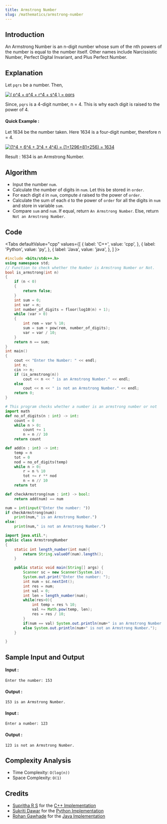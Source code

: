 ```yaml
---
title: Armstrong Number
slug: /mathematics/armstrong-number
---
```


## Introduction

An Armstrong Number is an n-digit number whose sum of the nth powers of the number is equal to the number itself. Other names include Narcissistic Number, Perfect Digital Invariant, and Plus Perfect Number.

## Explanation

Let `pqrs` be a number. Then, 

<a href="https://www.codecogs.com/eqnedit.php?latex=(&space;p^4&space;&plus;&space;q^4&space;&plus;&space;r^4&space;&plus;&space;s^4&space;)&space;=&space;pqrs" target="_blank"><img src="https://latex.codecogs.com/gif.latex?(&space;p^4&space;&plus;&space;q^4&space;&plus;&space;r^4&space;&plus;&space;s^4&space;)&space;=&space;pqrs" title="( p^4 + q^4 + r^4 + s^4 ) = pqrs" /></a>

Since, `pqrs` is a 4-digit number, n = 4. This is why each digit is raised to the power of 4.
#### Quick Example : 
Let 1634 be the number taken. Here 1634 is a four-digit number, therefore n = 4.

<a href="https://www.codecogs.com/eqnedit.php?latex=(1^4&space;&plus;&space;6^4&space;&plus;&space;3^4&space;&plus;&space;4^4)&space;=&space;(1&plus;1296&plus;81&plus;256)&space;=&space;1634" target="_blank"><img src="https://latex.codecogs.com/gif.latex?(1^4&space;&plus;&space;6^4&space;&plus;&space;3^4&space;&plus;&space;4^4)&space;=&space;(1&plus;1296&plus;81&plus;256)&space;=&space;1634" title="(1^4 + 6^4 + 3^4 + 4^4) = (1+1296+81+256) = 1634" /></a>

Result : 1634 is an Armstrong Number.

## Algorithm

 - Input the number `num`.
 - Calculate the number of digits in `num`. Let this be stored in `order`.
 - For each digit `d` in `num`, compute `d` raised to the power of `order`.
 - Calculate the sum of each `d` to the power of `order` for all the digits in `num` and store in variable `sum`.
 - Compare `sum` and `num`. If equal, return `An Armstrong Number`. Else, return `Not an Armstrong Number`.

## Code 

<Tabs
  defaultValue="cpp"
  values={[
    { label: 'C++', value: 'cpp', },
    { label: 'Python', value: 'py', },
    { label: 'Java', value: 'java', },
  ]
}>
<TabItem value="cpp">

```cpp
#include <bits/stdc++.h>
using namespace std;
// Function to check whether the Number is Armstrong Number or Not.
bool is_armstrong(int n)
{
	if (n < 0)
	{
		return false;
	}
	int sum = 0;
	int var = n;
	int number_of_digits = floor(log10(n) + 1);
	while (var > 0)
	{
		int rem = var % 10;
		sum = sum + pow(rem, number_of_digits);
		var = var / 10;
	}
	return n == sum;
}
int main()
{
	cout << "Enter the Number: " << endl;
	int n;
	cin >> n;
	if (is_armstrong(n))
		cout << n << " is an Armstrong Number." << endl;
	else
		cout << n << " is not an Armstrong Number." << endl;
	return 0;
}
```
</TabItem>

<TabItem value="py">

```python
# This program checks whether a number is an armstrong number or not
import math
def no_of_digits(n : int) -> int:
	count = 0
	while n > 0:
		count += 1
		n = n // 10
	return count

def add(n : int) -> int:
	temp = n
	tot = 0
	nod = no_of_digits(temp)
	while n > 0:
		r = n % 10
		tot += r ** nod
		n = n // 10
	return tot

def checkArmstrong(num : int) -> bool:
	return add(num) == num

num = int(input("Enter the number: "))
if checkArmstrong(num):
	print(num," is an Armstrong Number.")
else:
	print(num," is not an Armstrong Number.")
```
</TabItem>

<TabItem value="java">

```java
import java.util.*;
public class ArmstrongNumber
{
	static int length_number(int num){
		return String.valueOf(num).length();
	}

	public static void main(String[] args) {
		Scanner sc = new Scanner(System.in);
		System.out.print("Enter the number: ");
		int num = sc.nextInt();
		int res = num;
		int val = 0;
		int len = length_number(num);
		while(res>0){
			int temp = res % 10;
			val += Math.pow(temp, len);
			res = res / 10;
		}
		if(num == val) System.out.println(num+" is an Armstrong Number.");
		else System.out.println(num+" is not an Armstrong Number.");
	}

}
```
</TabItem>
</Tabs>

## Sample Input and Output 
#### Input :
```
Enter the number: 153
```

#### Output :
```
153 is an Armstrong Number.
```
#### Input :
```
Enter a number: 123
```
#### Output :
```
123 is not an Armstrong Number.
```
## Complexity Analysis
- Time Complexity: `O(log(n))`
- Space Complexity: `O(1)`

## Credits 
 - [Supritha R S](https://github.com/suprithars111) for the [C++ Implementation](https://github.com/TesseractCoding/NeoAlgo/blob/master/C-Plus-Plus/math/armstrong_number.cpp)
 - [Sukriti Dawar](https://github.com/sukritidawar) for the [Python Implementation](https://github.com/TesseractCoding/NeoAlgo/blob/master/Python/math/CheckArmstrongNumber.py)
 - [Rohan Gawhade](https://github.com/rohangawhade) for the [Java Implementation](https://github.com/TesseractCoding/NeoAlgo/blob/master/Java/math/ArmstrongNumber.java)
